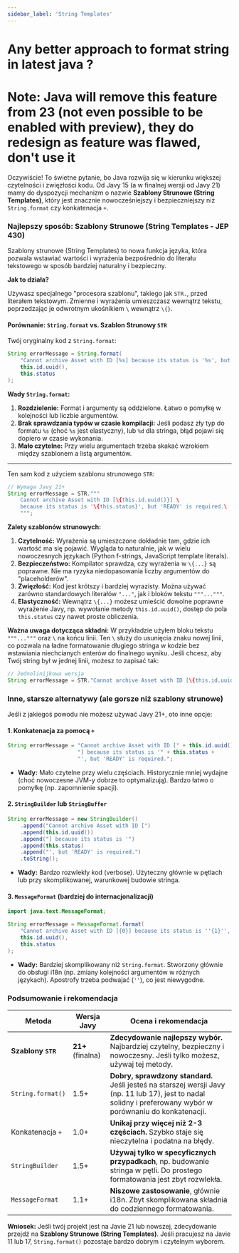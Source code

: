```yaml
---
sidebar_label: 'String Templates'
---
```


# Any better approach to format string in latest java ?

# Note: Java will remove this feature from 23 (not even possible to be enabled with preview), they do redesign as feature was flawed, don't use it


Oczywiście! To świetne pytanie, bo Java rozwija się w kierunku większej czytelności i zwięzłości kodu. Od Javy 15 (a w finalnej wersji od Javy 21) mamy do dyspozycji mechanizm o nazwie **Szablony Strunowe (String Templates)**, który jest znacznie nowocześniejszy i bezpieczniejszy niż `String.format` czy konkatenacja `+`.

### Najlepszy sposób: Szablony Strunowe (String Templates - JEP 430)

Szablony strunowe (String Templates) to nowa funkcja języka, która pozwala wstawiać wartości i wyrażenia bezpośrednio do literału tekstowego w sposób bardziej naturalny i bezpieczny.

**Jak to działa?**

Używasz specjalnego "procesora szablonu", takiego jak `STR.`, przed literałem tekstowym. Zmienne i wyrażenia umieszczasz wewnątrz tekstu, poprzedzając je odwrotnym ukośnikiem `\` wewnątrz `\{}`.

#### Porównanie: `String.format` vs. Szablon Strunowy `STR`

Twój oryginalny kod z `String.format`:
```java
String errorMessage = String.format(
    "Cannot archive Asset with ID [%s] because its status is '%s', but 'READY' is required.",
    this.id.uuid(),
    this.status
);
```
**Wady `String.format`:**
1.  **Rozdzielenie:** Format i argumenty są oddzielone. Łatwo o pomyłkę w kolejności lub liczbie argumentów.
2.  **Brak sprawdzania typów w czasie kompilacji:** Jeśli podasz zły typ do formatu `%s` (choć `%s` jest elastyczny), lub `%d` dla stringa, błąd pojawi się dopiero w czasie wykonania.
3.  **Mało czytelne:** Przy wielu argumentach trzeba skakać wzrokiem między szablonem a listą argumentów.

---

Ten sam kod z użyciem szablonu strunowego `STR`:
```java
// Wymaga Javy 21+
String errorMessage = STR."""
    Cannot archive Asset with ID [\{this.id.uuid()}] \
    because its status is '\{this.status}', but 'READY' is required.\
    """;
```

**Zalety szablonów strunowych:**
1.  **Czytelność:** Wyrażenia są umieszczone dokładnie tam, gdzie ich wartość ma się pojawić. Wygląda to naturalnie, jak w wielu nowoczesnych językach (Python f-strings, JavaScript template literals).
2.  **Bezpieczeństwo:** Kompilator sprawdza, czy wyrażenia w `\{...}` są poprawne. Nie ma ryzyka niedopasowania liczby argumentów do "placeholderów".
3.  **Zwięzłość:** Kod jest krótszy i bardziej wyrazisty. Można używać zarówno standardowych literałów `"..."`, jak i bloków tekstu `"""..."""`.
4.  **Elastyczność:** Wewnątrz `\{...}` możesz umieścić dowolne poprawne wyrażenie Javy, np. wywołanie metody `this.id.uuid()`, dostęp do pola `this.status` czy nawet proste obliczenia.

**Ważna uwaga dotycząca składni:**
W przykładzie użyłem bloku tekstu `"""..."""` oraz `\` na końcu linii. Ten `\` służy do usunięcia znaku nowej linii, co pozwala na ładne formatowanie długiego stringa w kodzie bez wstawiania niechcianych enterów do finalnego wyniku. Jeśli chcesz, aby Twój string był w jednej linii, możesz to zapisać tak:

```java
// Jednolinijkowa wersja
String errorMessage = STR."Cannot archive Asset with ID [\{this.id.uuid()}] because its status is '\{this.status}', but 'READY' is required.";
```

### Inne, starsze alternatywy (ale gorsze niż szablony strunowe)

Jeśli z jakiegoś powodu nie możesz używać Javy 21+, oto inne opcje:

#### 1. Konkatenacja za pomocą `+`
```java
String errorMessage = "Cannot archive Asset with ID [" + this.id.uuid() +
                      "] because its status is '" + this.status +
                      "', but 'READY' is required.";
```
*   **Wady:** Mało czytelne przy wielu częściach. Historycznie mniej wydajne (choć nowoczesne JVM-y dobrze to optymalizują). Bardzo łatwo o pomyłkę (np. zapomnienie spacji).

#### 2. `StringBuilder` lub `StringBuffer`
```java
String errorMessage = new StringBuilder()
    .append("Cannot archive Asset with ID [")
    .append(this.id.uuid())
    .append("] because its status is '")
    .append(this.status)
    .append("', but 'READY' is required.")
    .toString();
```
*   **Wady:** Bardzo rozwlekły kod (verbose). Użyteczny głównie w pętlach lub przy skomplikowanej, warunkowej budowie stringa.

#### 3. `MessageFormat` (bardziej do internacjonalizacji)
```java
import java.text.MessageFormat;

String errorMessage = MessageFormat.format(
    "Cannot archive Asset with ID [{0}] because its status is ''{1}'', but ''READY'' is required.",
    this.id.uuid(),
    this.status
);
```
*   **Wady:** Bardziej skomplikowany niż `String.format`. Stworzony głównie do obsługi i18n (np. zmiany kolejności argumentów w różnych językach). Apostrofy trzeba podwajać (`''`), co jest niewygodne.

### Podsumowanie i rekomendacja

| Metoda                    | Wersja Javy       | Ocena i rekomendacja                                                                                                                                                             |
| ------------------------- | ----------------- | -------------------------------------------------------------------------------------------------------------------------------------------------------------------------------- |
| **Szablony `STR`**        | **21+** (finalna) | **Zdecydowanie najlepszy wybór.** Najbardziej czytelny, bezpieczny i nowoczesny. Jeśli tylko możesz, używaj tej metody.                                                           |
| `String.format()`         | 1.5+              | **Dobry, sprawdzony standard.** Jeśli jesteś na starszej wersji Javy (np. 11 lub 17), jest to nadal solidny i preferowany wybór w porównaniu do konkatenacji.                       |
| Konkatenacja `+`          | 1.0+              | **Unikaj przy więcej niż 2-3 częściach.** Szybko staje się nieczytelna i podatna na błędy.                                                                                       |
| `StringBuilder`           | 1.5+              | **Używaj tylko w specyficznych przypadkach**, np. budowanie stringa w pętli. Do prostego formatowania jest zbyt rozwlekła.                                                        |
| `MessageFormat`           | 1.1+              | **Niszowe zastosowanie**, głównie i18n. Zbyt skomplikowana składnia do codziennego formatowania.                                                                                   |

**Wniosek:** Jeśli twój projekt jest na Javie 21 lub nowszej, zdecydowanie przejdź na **Szablony Strunowe (String Templates)**. Jeśli pracujesz na Javie 11 lub 17, `String.format()` pozostaje bardzo dobrym i czytelnym wyborem.